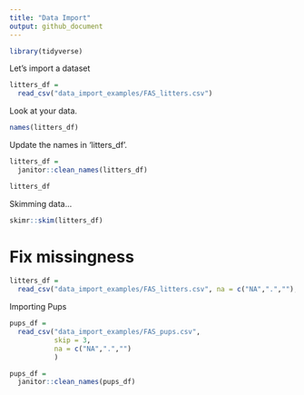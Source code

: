 ```yaml
---
title: "Data Import"
output: github_document
---
```


```r
library(tidyverse)
```

Let's import a dataset
```r
litters_df = 
  read_csv("data_import_examples/FAS_litters.csv")
```

Look at your data.
```r
names(litters_df)
```

Update the names in 'litters_df'.
```r
litters_df = 
  janitor::clean_names(litters_df)
```

```r
litters_df
```

Skimming data...
```r
skimr::skim(litters_df)
```

# Fix missingness
```r
litters_df = 
  read_csv("data_import_examples/FAS_litters.csv", na = c("NA",".",""), skip = 5)
```

Importing Pups
```r
pups_df = 
  read_csv("data_import_examples/FAS_pups.csv", 
           skip = 3,
           na = c("NA",".","")
           )

pups_df = 
  janitor::clean_names(pups_df)
```


